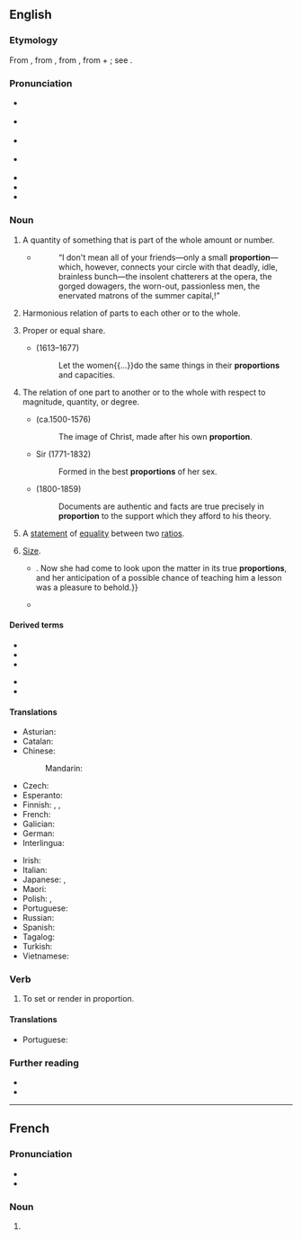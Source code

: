 {{also|Proportion}}
==English==

===Etymology===
From {{etyl|enm|en}} {{m|enm|proporcion}}, from {{etyl|fro|en}} {{m|fro|proportion}}, from {{etyl|la|en}} {{m|la|proportio||comparative relation, proportion, symmetry, analogy}}, from {{m|la|pro||for, before}} + {{m|la|portio||share, part}}; see {{m|en|portion}}.

===Pronunciation===
* {{a|GenAm}} {{IPA|/pɹəˈpɔɹʃən/|lang=en}}
* {{a|RP}} {{IPA|/pɹəˈpɔːʃən/|lang=en}}
* {{a|rhotic|horse-hoarse}} {{IPA|/pɹəˈpo(ː)ɹʃən/|lang=en}}
* {{a|nonrhotic|horse-hoarse}} {{IPA|/pɹəˈpoəʃən/|lang=en}}
* {{audio|en-us-proportion.ogg|Audio (US)|lang=en}}
* {{rhymes|ɔː(ɹ)ʃən|lang=en}}
* {{hyphenation|pro|por|tion|lang=en}}

===Noun===
{{en-noun|~}}

# {{lb|en|countable}} A quantity of something that is part of the whole amount or number.
#* {{RQ:Chmbrs YngrSt|VI}}
#*: “I don't mean all of your friends—only a small '''proportion'''—which, however, connects your circle with that deadly, idle, brainless bunch—the insolent chatterers at the opera, the gorged dowagers, the worn-out, passionless men, the enervated matrons of the summer capital,{{nb...}}!”
# {{lb|en|uncountable}} Harmonious relation of parts to each other or to the whole.
# {{lb|en|countable}} Proper or equal share.
#* {{w|Jeremy Taylor}} (1613–1677)
#*: Let the women{{...}}do the same things in their '''proportions''' and capacities.
# The relation of one part to another or to the whole with respect to magnitude, quantity, or degree.
#: {{ux|en|the '''proportion''' of the parts of a building, or of the body}}
#* {{w|Lancelot Ridley}} (ca.1500-1576)
#*: The image of Christ, made after his own '''proportion'''.
#* Sir {{w|Walter Scott}} (1771-1832)
#*: Formed in the best '''proportions''' of her sex.
#* {{w|Thomas Babington Macaulay, 1st Baron Macaulay|Thomas Macaulay}} (1800-1859)
#*: Documents are authentic and facts are true precisely in '''proportion''' to the support which they afford to his theory.
# {{lb|en|mathematics|countable}} A [[statement]] of [[equality]] between two [[ratio]]s.
# {{lb|en|countable|chiefly|in the plural}} [[size|Size]].
#* {{quote-book|year=1898|author={{w|Winston Churchill (novelist)|Winston Churchill}}
|title={{w|The Celebrity}}|chapter=8
|passage=The humor of my proposition appealed more strongly to Miss Trevor than I had looked for, and from that time forward she became her old self again;{{...}}. Now she had come to look upon the matter in its true '''proportions''', and her anticipation of a possible chance of teaching him a lesson was a pleasure to behold.}}
#* {{quote-journal|date=May 20, 2012|author=Nathan Rabin
|title=[http://www.avclub.com/articles/marge-gets-a-job,73723/ TV: Review: THE SIMPSONS (CLASSIC): “Marge Gets A Job” (season 4, episode 7; originally aired 11/05/1992)]
|work=The Onion AV Club
|passage=What other television show would feature a gorgeously designed sequence where a horrifically mutated Pierre and Marie Curie, their bodies swollen to Godzilla-like '''proportions''' from prolonged exposure to the radiation that would eventually kill them, destroy an Asian city with their bare hands like vengeance-crazed monster-Gods?}}

====Derived terms====
{{der-top}}
* {{l|en|in proportion}}
* {{l|en|proportional}}
* {{l|en|proportionally}}
{{der-mid}}
* {{l|en|proportionate}}
* {{l|en|proportioner}}
{{der-bottom}}

====Translations====
{{trans-top|quantity that is part of the whole}}
* Asturian: {{t|ast|proporción|f}}
* Catalan: {{t+|ca|proporció|f}}
* Chinese:
*: Mandarin: {{t+|cmn|比例|tr=bǐlì}}
* Czech: {{t+|cs|poměr}}
* Esperanto: {{t|eo|proporcio}}
* Finnish: {{t+|fi|osa}}, {{t+|fi|osuus}}, {{t+|fi|suhde}}
* French: {{t+|fr|proportion|f}}
* Galician: {{t+|gl|proporción|f}}
* German: {{t+|de|Proportion|f}}
* Interlingua: {{t|ia|proportion}}
{{trans-mid}}
* Irish: {{t|ga|comhréir|f}}
* Italian: {{t+|it|proporzione}}
* Japanese: {{t+|ja|割合|tr=わりあい, wariai}}, {{t+|ja|比例|tr=ひれい, hirei}}
* Maori: {{t|mi|hautanga}}
* Polish: {{t+|pl|proporcja|f}}, {{t+|pl|odsetek|m}}
* Portuguese: {{t+|pt|proporção|f}}
* Russian: {{t+|ru|пропо́рция|f}}
* Spanish: {{t+|es|proporción|f}}
* Tagalog: {{t|tl|hagway}}
* Turkish: {{t+|tr|orantı}}
* Vietnamese: {{t|vi|tỉ lệ}}
{{trans-bottom}}

===Verb===
{{en-verb}}

# {{lb|en|arts}} To set or render in proportion.

====Translations====
{{trans-top|to set or render in proportion}}
* Portuguese: {{t+|pt|proporcionar}}
{{trans-mid}}
{{trans-bottom}}

===Further reading===
* {{R:Webster 1913}}
* {{R:Century 1911}}

----

==French==

===Pronunciation===
* {{fr-IPA}}
* {{audio|Fr-proportion.ogg|Audio|lang=fr}}

===Noun===
{{fr-noun|f}}

# {{l|en|proportion}}